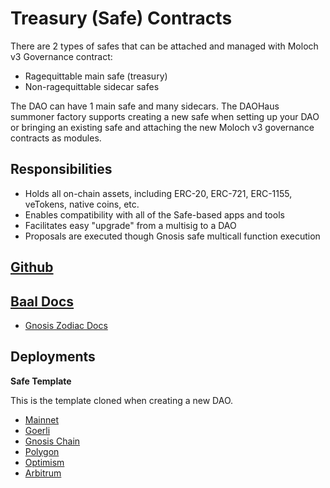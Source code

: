 # Treasury (Safe) Contracts

There are 2 types of safes that can be attached and managed with Moloch v3 Governance contract:

- Ragequittable main safe (treasury)
- Non-ragequittable sidecar safes

The DAO can have 1 main safe and many sidecars. The DAOHaus summoner factory supports creating a new safe when setting up your DAO or bringing an existing safe and attaching the new Moloch v3 governance contracts as modules.

## Responsibilities

- Holds all on-chain assets, including ERC-20, ERC-721, ERC-1155, veTokens, native coins, etc.
- Enables compatibility with all of the Safe-based apps and tools
- Facilitates easy "upgrade" from a multisig to a DAO
- Proposals are executed though Gnosis safe multicall function execution

## [Github](https://github.com/HausDAO/Baal/blob/feat/baalZodiac/contracts/Baal.sol)

## [Baal Docs](https://moloch.daohaus.fun/features/updates#gnosis-safe)

- [Gnosis Zodiac Docs](https://github.com/gnosis/zodiac)

## Deployments

**Safe Template**

This is the template cloned when creating a new DAO.

- [Mainnet](https://etherscan.io/address/0xd9Db270c1B5E3Bd161E8c8503c55cEABeE709552)
- [Goerli](https://goerli.etherscan.io/address/0xd9Db270c1B5E3Bd161E8c8503c55cEABeE709552)
- [Gnosis Chain](https://gnosisscan.io/address/0xd9Db270c1B5E3Bd161E8c8503c55cEABeE709552)
- [Polygon](https://polygonscan.com/address/0xd9Db270c1B5E3Bd161E8c8503c55cEABeE709552)
- [Optimism](https://optimistic.etherscan.io/address/0xd9Db270c1B5E3Bd161E8c8503c55cEABeE709552)
- [Arbitrum](https://arbiscan.io/address/0xd9Db270c1B5E3Bd161E8c8503c55cEABeE709552)
